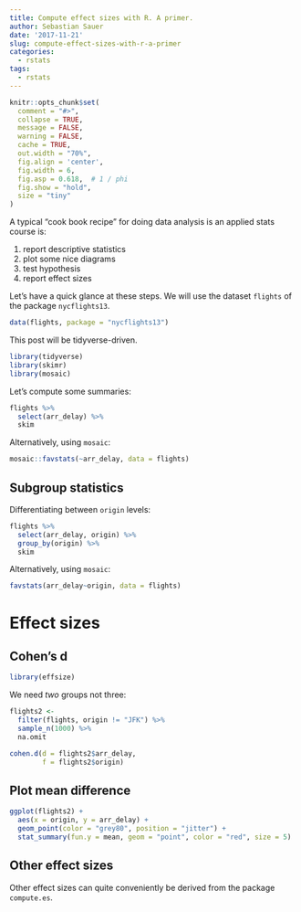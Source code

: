 ```yaml
---
title: Compute effect sizes with R. A primer.
author: Sebastian Sauer
date: '2017-11-21'
slug: compute-effect-sizes-with-r-a-primer
categories:
  - rstats
tags:
  - rstats
---
```




```r
knitr::opts_chunk$set(
  comment = "#>",
  collapse = TRUE,
  message = FALSE,
  warning = FALSE,
  cache = TRUE,
  out.width = "70%",
  fig.align = 'center',
  fig.width = 6,
  fig.asp = 0.618,  # 1 / phi
  fig.show = "hold",
  size = "tiny"
)

```


A typical "cook book recipe" for doing data analysis is an applied stats course is:

1. report descriptive statistics
2. plot some nice diagrams
3. test hypothesis
4. report effect sizes


Let's have a quick glance at these steps. We will use the dataset `flights` of the package `nycflights13`.

```r
data(flights, package = "nycflights13")
```


This post will be tidyverse-driven.

```r
library(tidyverse)
library(skimr)
library(mosaic)
```


Let's compute some summaries:

```r
flights %>% 
  select(arr_delay) %>% 
  skim
```

Alternatively, using `mosaic`:

```r
mosaic::favstats(~arr_delay, data = flights)
```


## Subgroup statistics

Differentiating between `origin` levels:

```r
flights %>% 
  select(arr_delay, origin) %>%
  group_by(origin) %>% 
  skim
```


Alternatively, using `mosaic`:

```r
favstats(arr_delay~origin, data = flights)
```


# Effect sizes


## Cohen's d


```r
library(effsize)
```


We need *two*  groups not three:
```r
flights2 <-
  filter(flights, origin != "JFK") %>%
  sample_n(1000) %>% 
  na.omit
```


```r
cohen.d(d = flights2$arr_delay,
        f = flights2$origin)
```

## Plot mean difference

```r
ggplot(flights2) +
  aes(x = origin, y = arr_delay) +
  geom_point(color = "grey80", position = "jitter") +
  stat_summary(fun.y = mean, geom = "point", color = "red", size = 5)
```



## Other effect sizes

Other effect sizes can quite conveniently be derived from the package `compute.es`.


